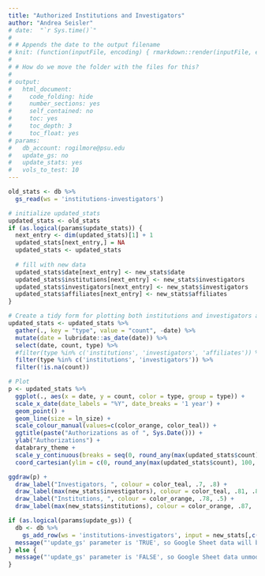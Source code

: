 ```yaml
---
title: "Authorized Institutions and Investigators"
author: "Andrea Seisler"
# date:  "`r Sys.time()`"
# 
# # Appends the date to the output filename
# knit: (function(inputFile, encoding) { rmarkdown::render(inputFile, encoding = encoding, output_file = paste0(substr(inputFile,1,nchar(inputFile)-4),'_',Sys.Date(),'.html')) })
# 
# # How do we move the folder with the files for this?
# 
# output: 
#   html_document:
#     code_folding: hide
#     number_sections: yes
#     self_contained: no
#     toc: yes
#     toc_depth: 3
#     toc_float: yes
# params:
#   db_account: rogilmore@psu.edu
#   update_gs: no
#   update_stats: yes
#   vols_to_test: 10
---
```


<!-- # Institutions & Authorized Users -->


<!-- At the moment, the `old_stats` come from google sheets. -->
<!-- Once we have API commands to upload new data, the `old_stats` can come from Databrary directly. -->

<!-- ```{r get-databrary-stats} -->
<!-- new_stats <- databraryapi::get_db_stats() -->
<!-- new_stats$date <- lubridate::as_datetime(new_stats$date) -->
<!-- ``` -->

<!-- <!-- Let's try a Google Sheets-centered workflow. --> 
<!-- <!-- If this is the first time you are rendering this document in your current work session, please run this command to  -->
<!-- <!-- authenticate to Google from the command line, that is **outside of RMarkdown**: -->



<!-- ```{r data-from-googlesheets} -->
<!-- #key <- "1tvlIQzULrMtXo97aJu71ljdTmNXkwwpU9eOOasVer3g" -->
<!-- db <- gs_title('Databrary-analytics') -->
<!-- ``` -->

<!-- Now, let's load the data about the number of institutions and investigators. -->

```r
old_stats <- db %>%
  gs_read(ws = 'institutions-investigators')
```

<!-- We then update the old stats with new data if `params$update_stats` is TRUE. -->
<!-- In the current context, `params$update_stats` == `r params$update_stats`. -->

```r
# initialize updated_stats
updated_stats <- old_stats
if (as.logical(params$update_stats)) {
  next_entry <- dim(updated_stats)[1] + 1
  updated_stats[next_entry,] = NA
  updated_stats <- updated_stats
  
  # fill with new data
  updated_stats$date[next_entry] <- new_stats$date
  updated_stats$institutions[next_entry] <- new_stats$investigators
  updated_stats$investigators[next_entry] <- new_stats$investigators
  updated_stats$affiliates[next_entry] <- new_stats$affiliates
}
```

<!-- Now, we plot the data. -->

```r
# Create a tidy form for plotting both institutions and investigators and affiliates
updated_stats <- updated_stats %>%
  gather(., key = "type", value = "count", -date) %>%
  mutate(date = lubridate::as_date(date)) %>%
  select(date, count, type) %>%
  #filter(type %in% c('institutions', 'investigators', 'affiliates')) %>%
  filter(type %in% c('institutions', 'investigators')) %>%
  filter(!is.na(count))

# Plot
p <- updated_stats %>%
  ggplot(., aes(x = date, y = count, color = type, group = type)) +
  scale_x_date(date_labels = "%Y", date_breaks = '1 year') +
  geom_point() +
  geom_line(size = ln_size) +
  scale_colour_manual(values=c(color_orange, color_teal)) + 
  ggtitle(paste("Authorizations as of ", Sys.Date())) +
  ylab("Authorizations") +
  databrary_theme +
  scale_y_continuous(breaks = seq(0, round_any(max(updated_stats$count), 100, ceiling), 100), expand = c(0,0)) +
  coord_cartesian(ylim = c(0, round_any(max(updated_stats$count), 100, ceiling)))

ggdraw(p) + 
  draw_label("Investigators, ", colour = color_teal, .7, .8) +
  draw_label(max(new_stats$investigators), colour = color_teal, .81, .8) +
  draw_label("Institutions, ", colour = color_orange, .78, .5) +
  draw_label(max(new_stats$institutions), colour = color_orange, .87, .5)
```
<!-- Next, we update the Google Sheet if `params$update_gs` is TRUE. -->
<!-- In the current context, `params$update_gs` == `r params$update_gs`. -->

```r
if (as.logical(params$update_gs)) {
  db <- db %>%
    gs_add_row(ws = 'institutions-investigators', input = new_stats[,c(1, 4, 2, 3)])
  message("'update_gs' parameter is 'TRUE', so Google Sheet data will be updated.")
} else {
  message("'update_gs' parameter is 'FALSE', so Google Sheet data unmodified.")
}
```